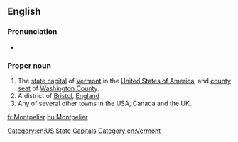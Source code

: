 ==English==
{{wikipedia}}

===Pronunciation===
* {{homophones|Montpellier|lang=en}}

===Proper noun===
{{en-proper noun}}

# The [[state capital]] of [[Vermont]] in the [[United States of America]], and [[county seat]] of [[Washington County]].
# A district of [[Bristol]], [[England]]
# Any of several other towns in the USA, Canada and the UK.

[[Category:en:US State Capitals]]
[[Category:en:Vermont]]
{{C|en|England}}

[[fr:Montpelier]]
[[hu:Montpelier]]